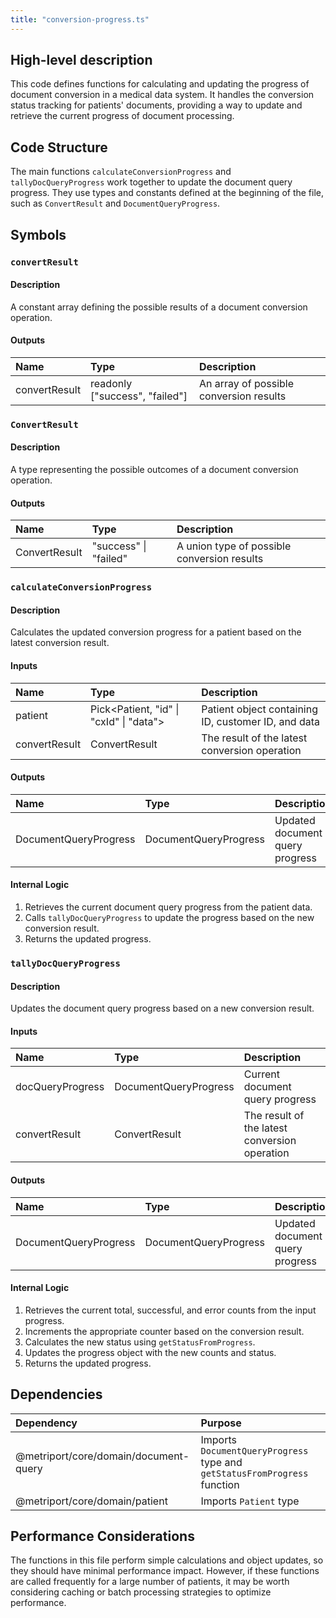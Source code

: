 ```yaml
---
title: "conversion-progress.ts"
---
```


## High-level description
This code defines functions for calculating and updating the progress of document conversion in a medical data system. It handles the conversion status tracking for patients' documents, providing a way to update and retrieve the current progress of document processing.

## Code Structure
The main functions `calculateConversionProgress` and `tallyDocQueryProgress` work together to update the document query progress. They use types and constants defined at the beginning of the file, such as `ConvertResult` and `DocumentQueryProgress`.

## Symbols

### `convertResult`
#### Description
A constant array defining the possible results of a document conversion operation.

#### Outputs
| Name | Type | Description |
|:-----|:-----|:------------|
| convertResult | readonly ["success", "failed"] | An array of possible conversion results |

### `ConvertResult`
#### Description
A type representing the possible outcomes of a document conversion operation.

#### Outputs
| Name | Type | Description |
|:-----|:-----|:------------|
| ConvertResult | "success" \| "failed" | A union type of possible conversion results |

### `calculateConversionProgress`
#### Description
Calculates the updated conversion progress for a patient based on the latest conversion result.

#### Inputs
| Name | Type | Description |
|:-----|:-----|:------------|
| patient | Pick&lt;Patient, "id" \| "cxId" \| "data"&gt; | Patient object containing ID, customer ID, and data |
| convertResult | ConvertResult | The result of the latest conversion operation |

#### Outputs
| Name | Type | Description |
|:-----|:-----|:------------|
| DocumentQueryProgress | DocumentQueryProgress | Updated document query progress |

#### Internal Logic
1. Retrieves the current document query progress from the patient data.
2. Calls `tallyDocQueryProgress` to update the progress based on the new conversion result.
3. Returns the updated progress.

### `tallyDocQueryProgress`
#### Description
Updates the document query progress based on a new conversion result.

#### Inputs
| Name | Type | Description |
|:-----|:-----|:------------|
| docQueryProgress | DocumentQueryProgress | Current document query progress |
| convertResult | ConvertResult | The result of the latest conversion operation |

#### Outputs
| Name | Type | Description |
|:-----|:-----|:------------|
| DocumentQueryProgress | DocumentQueryProgress | Updated document query progress |

#### Internal Logic
1. Retrieves the current total, successful, and error counts from the input progress.
2. Increments the appropriate counter based on the conversion result.
3. Calculates the new status using `getStatusFromProgress`.
4. Updates the progress object with the new counts and status.
5. Returns the updated progress.

## Dependencies
| Dependency | Purpose |
|:-----------|:--------|
| @metriport/core/domain/document-query | Imports `DocumentQueryProgress` type and `getStatusFromProgress` function |
| @metriport/core/domain/patient | Imports `Patient` type |

## Performance Considerations
The functions in this file perform simple calculations and object updates, so they should have minimal performance impact. However, if these functions are called frequently for a large number of patients, it may be worth considering caching or batch processing strategies to optimize performance.